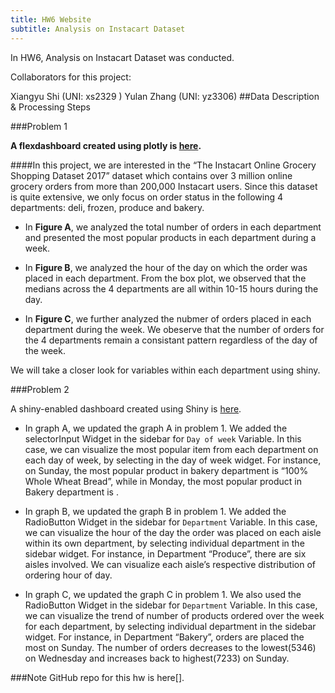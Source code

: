 ```yaml
---
title: HW6 Website
subtitle: Analysis on Instacart Dataset
---
```




In HW6, Analysis on Instacart Dataset was conducted.

Collaborators for this project:

Xiangyu Shi (UNI: xs2329 )
Yulan Zhang (UNI: yz3306)
##Data Description & Processing Steps


###Problem 1

**A flexdashboard created using plotly is [here](https://fionalav.github.io/p8105_hw6_xs2329_yz3306/).**

####In this project, we are interested in the “The Instacart Online Grocery Shopping Dataset 2017” dataset which contains over 3 million online grocery orders from more than 200,000 Instacart users. Since this dataset is quite extensive, we only focus on order status in the following 4 departments: deli, frozen, produce and bakery. 

- In **Figure A**, we analyzed the total number of orders in each department and presented the most popular products in each department during a week. 

- In **Figure B**, we analyzed the hour of the day on which the order was placed in each department. From the box plot, we observed that the medians across the 4 departments are all within 10-15 hours during the day. 

- In **Figure C**, we further analyzed the nubmer of orders placed in each department during the week. We obeserve that the number of orders for the 4 departments remain a consistant pattern regardless of the day of the week. 

We will take a closer look for variables within each department using shiny. 
 
###Problem 2

A shiny-enabled dashboard created using Shiny is [here](https://fionalav.shinyapps.io/hw6_shiny/).

* In graph A, we updated the graph A in problem 1. We added the selectorInput Widget in the sidebar for `Day of week` Variable. In this case, we can visualize the most popular item from each department on each day of week, by selecting in the day of week widget. For instance, on Sunday, the most popular product in bakery department is "100% Whole Wheat Bread", while in Monday, the most popular product in Bakery department is .

* In graph B, we updated the graph B in problem 1. We added the RadioButton Widget in the sidebar for `Department` Variable. In this case, we can visualize the hour of the day the order was placed on each aisle within its own department, by selecting individual department in the sidebar widget. For instance, in Department "Produce", there are six aisles involved. We can visualize each aisle's respective distribution of ordering hour of day.

* In graph C, we updated the graph C in problem 1. We also used the RadioButton Widget in the sidebar for `Department` Variable. In this case, we can visualize the trend of number of products ordered over the week for each department, by selecting individual department in the sidebar widget. For instance, in Department "Bakery", orders are placed the most on Sunday. The number of orders decreases to the lowest(5346) on Wednesday and increases back to highest(7233) on Sunday.



###Note
GitHub repo for this hw is here[].

